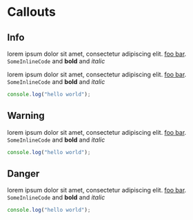 
# Callouts

## Info

<Callout variant='info' title="This is info variant">

lorem ipsum dolor sit amet, consectetur adipiscing elit. [foo bar](https://www.google.com/search?q=foo+bar&rlz=1C5CHFA_enIN1037IN1041&oq=foo+bar&gs_lcrp=EgZjaHJvbWUyBggAEEUYOTIGCAEQRRg8MgYIAhBFGDwyBggDEEUYPNIBBzczMmowajGoAgCwAgA&sourceid=chrome&ie=UTF-8). `SomeInlineCode` and **bold** and _italic_

</Callout>

<Callout variant='info' title="This is info variant">

lorem ipsum dolor sit amet, consectetur adipiscing elit. [foo bar](https://www.google.com/search?q=foo+bar&rlz=1C5CHFA_enIN1037IN1041&oq=foo+bar&gs_lcrp=EgZjaHJvbWUyBggAEEUYOTIGCAEQRRg8MgYIAhBFGDwyBggDEEUYPNIBBzczMmowajGoAgCwAgA&sourceid=chrome&ie=UTF-8). `SomeInlineCode` and **bold** and _italic_

```ts
console.log("hello world");
```

</Callout>

## Warning

<Callout variant='warning' title="This is warning variant">

lorem ipsum dolor sit amet, consectetur adipiscing elit. [foo bar](https://www.google.com/search?q=foo+bar&rlz=1C5CHFA_enIN1037IN1041&oq=foo+bar&gs_lcrp=EgZjaHJvbWUyBggAEEUYOTIGCAEQRRg8MgYIAhBFGDwyBggDEEUYPNIBBzczMmowajGoAgCwAgA&sourceid=chrome&ie=UTF-8). `SomeInlineCode` and **bold** and _italic_

```ts
console.log("hello world");
```

</Callout>

## Danger

<Callout variant='danger' title="This is danger variant">

lorem ipsum dolor sit amet, consectetur adipiscing elit. [foo bar](https://www.google.com/search?q=foo+bar&rlz=1C5CHFA_enIN1037IN1041&oq=foo+bar&gs_lcrp=EgZjaHJvbWUyBggAEEUYOTIGCAEQRRg8MgYIAhBFGDwyBggDEEUYPNIBBzczMmowajGoAgCwAgA&sourceid=chrome&ie=UTF-8). `SomeInlineCode` and **bold** and _italic_

```ts
console.log("hello world");
```

</Callout>
